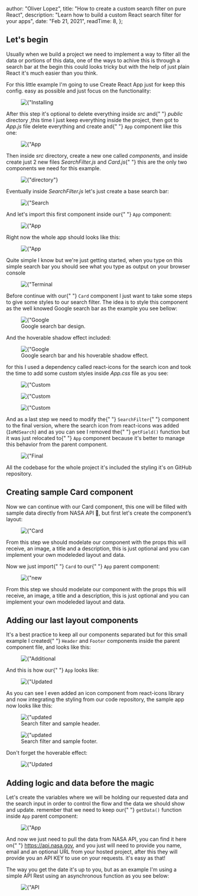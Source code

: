 
  author: "Oliver Lopez",
  title: "How to create a custom search filter on pure React",
  description: "Learn how to build a custom React search filter for your apps",
  date: "Feb 21, 2021",
  readTime: 8,
};


<h2 className="mt-6 text-2xl font-bold">Let's begin</h2>

<p className="break-words text-md text-left leading-relaxed text-gray-700 dark:text-white">
  Usually when we build a project we need to implement a way to filter all the
  data or portions of this data, one of the ways to achive this is through a
  search bar at the begin this could looks tricky but with the help of just
  plain React it's much easier than you think.
</p>

<p className="break-words text-md text-left leading-relaxed text-gray-700 dark:text-white">
  For this little example I'm going to use Create React App just for keep this
  config. easy as possible and just focus on the functionality:
</p>

<figure className="md:px-5 md:mt-4 md:mb-5">
  <Image
    src={"/static/images/blog_img/search-filter-howto/command_1.png"}
    alt={"Installing CRA"}
    layout="responsive"
    width={800}
    height={276}
  />
</figure>

<p className="break-words text-md text-left leading-relaxed text-gray-700 dark:text-white">
  After this step it's optional to delete everything inside <i>src</i> and{" "}
  <i>public</i> directory ,this time I just keep everything inside the project,
  then got to <i>App.js</i> file delete everything and create and{" "}
  <code className="bg-gray-200 dark:bg-gray-500 px-1">App</code> component like
  this one:
</p>

<figure className="md:px-5 md:mt-4 md:mb-5">
  <Image
    src={"/static/images/blog_img/search-filter-howto/code_0.png"}
    alt={"App initial"}
    layout="responsive"
    width={700}
    height={550}
  />
</figure>

<p className="break-words text-md text-left leading-relaxed text-gray-700 dark:text-white">
  Then inside <i>src</i> directory, create a new one called <i>components</i>,
  and inside create just 2 new files <i>SearchFilter.js</i> and <i>Card.js</i>{" "}
  this are the only two components we need for this example.
</p>

<figure className="md:px-5 md:mt-4 md:mb-5">
  <Image
    src={"/static/images/blog_img/search-filter-howto/folders.png"}
    alt={"directory"}
    layout="responsive"
    width={25}
    height={20}
  />
</figure>

<p className="break-words text-md text-left leading-relaxed text-gray-700 dark:text-white">
  Eventually inside <i>SearchFilter.js</i> let's just create a base search bar:
</p>

<figure className="md:px-5 md:mt-4 md:mb-5">
  <Image
    src={"/static/images/blog_img/search-filter-howto/code_1.png"}
    alt={"Search Filter base"}
    layout="responsive"
    width={800}
    height={660}
  />
</figure>

<p className="break-words text-md text-left leading-relaxed text-gray-700 dark:text-white">
  And let's import this first component inside our{" "}
  <code className="bg-gray-200 dark:bg-gray-500 px-1">App</code> component:
</p>

<figure className="md:px-5 md:mt-4 md:mb-5">
  <Image
    src={"/static/images/blog_img/search-filter-howto/code_2.png"}
    alt={"App and Filter base"}
    layout="responsive"
    width={800}
    height={660}
  />
</figure>

<p className="break-words text-md text-left leading-relaxed text-gray-700 dark:text-white">
  Right now the whole app should looks like this:
</p>

<figure className="md:px-5 md:mt-4 md:mb-5">
  <Image
    src={"/static/images/blog_img/search-filter-howto/base_input.png"}
    alt={"App and Filter base"}
    layout="responsive"
    width={550}
    height={260}
  />
</figure>

<p className="break-words text-md text-left leading-relaxed text-gray-700 dark:text-white">
  Quite simple I know but we're just getting started, when you type on this
  simple search bar you should see what you type as output on your browser
  console
</p>

<figure className="md:px-5 md:mt-4 md:mb-5">
  <Image
    src={
      "/static/images/blog_img/search-filter-howto/search_bar_base_terminal.png"
    }
    alt={"Terminal output"}
    layout="responsive"
    width={350}
    height={230}
  />
</figure>

<p className="break-words text-md text-left leading-relaxed text-gray-700 dark:text-white">
  Before continue with our{" "}
  <code className="bg-gray-200 dark:bg-gray-500 px-1">Card</code> component I
  just want to take some steps to give some styles to our search filter. The
  idea is to style this component as the well knowed Google search bar as the
  example you see bellow:
</p>

<figure className="md:px-5 md:mt-4 md:mb-5">
  <Image
    src={"/static/images/blog_img/search-filter-howto/google_ex_1.png"}
    alt={"Google search bar"}
    layout="responsive"
    width={450}
    height={150}
  />
  <figcaption className="text-center text-gray-400 dark:text-gray-300 text-xs pt-2">
    Google search bar design.
  </figcaption>
</figure>

<p className="break-words text-md text-left leading-relaxed text-gray-700 dark:text-white">
  And the hoverable shadow effect included:
</p>

<figure className="md:px-5 md:mt-4 md:mb-5">
  <Image
    src={"/static/images/blog_img/search-filter-howto/google_ex_2.png"}
    alt={"Google search bar on hover"}
    layout="responsive"
    width={680}
    height={150}
  />
  <figcaption className="text-center text-gray-400 dark:text-gray-300 text-xs pt-2">
    Google search bar and his hoverable shadow effect.
  </figcaption>
</figure>

<p className="break-words text-md text-left leading-relaxed text-gray-700 dark:text-white">
  for this I used a dependency called react-icons for the search icon and took
  the time to add some custom styles inside <i>App.css</i> file as you see:
</p>

<figure className="md:px-5 md:mt-4 md:mb-5">
  <Image
    src={"/static/images/blog_img/search-filter-howto/styling_1.png"}
    alt={"Custom styles"}
    layout="responsive"
    width={350}
    height={230}
  />
</figure>

<figure className="md:px-5 md:mt-4 md:mb-5">
  <Image
    src={"/static/images/blog_img/search-filter-howto/styling_2.png"}
    alt={"Custom styles"}
    layout="responsive"
    width={300}
    height={230}
  />
</figure>

<figure className="md:px-5 md:mt-4 md:mb-5">
  <Image
    src={"/static/images/blog_img/search-filter-howto/styling_3.png"}
    alt={"Custom styles"}
    layout="responsive"
    width={260}
    height={270}
  />
</figure>

<p className="break-words text-md text-left leading-relaxed text-gray-700 dark:text-white">
  And as a last step we need to modify the{" "}
  <code className="bg-gray-200 dark:bg-gray-500 px-1">SearchFilter</code>{" "}
  component to the final version, where the search icon from react-icons was
  added (<code className="bg-gray-200 dark:bg-gray-500 px-1">IoMdSearch</code>)
  and as you can see I removed the{" "}
  <code className="bg-gray-200 dark:bg-gray-500 px-1">getField()</code> function
  but it was just relocated to{" "}
  <code className="bg-gray-200 dark:bg-gray-500 px-1">App</code> component
  because it's better to manage this behavior from the parent component.
</p>

<figure className="md:px-5 md:mt-4 md:mb-5">
  <Image
    src={"/static/images/blog_img/search-filter-howto/code_7.png"}
    alt={"Final SearchFilter"}
    layout="responsive"
    width={260}
    height={270}
  />
</figure>

<p className="break-words text-md text-left leading-relaxed text-gray-700 dark:text-white">
  All the codebase for the whole project it's included the styling it's on
  GitHub repository.
</p>

<h2 className="mt-6 text-2xl font-bold">Creating sample Card component</h2>

<p className="break-words text-md text-left leading-relaxed text-gray-700 dark:text-white">
  Now we can continue with our Card component, this one will be filled with
  sample data directly from NASA API 🚀, but first let's create the component’s
  layout:
</p>

<figure className="md:px-5 md:mt-4 md:mb-5">
  <Image
    src={"/static/images/blog_img/search-filter-howto/code_3.png"}
    alt={"Card component"}
    layout="responsive"
    width={360}
    height={270}
  />
</figure>

<p className="break-words text-md text-left leading-relaxed text-gray-700 dark:text-white">
  From this step we should modelate our component with the props this will
  receive, an image, a title and a description, this is just optional and you
  can implement your own modeleded layout and data.
</p>

<p className="break-words text-md text-left leading-relaxed text-gray-700 dark:text-white">
  Now we just import{" "}
  <code className="bg-gray-200 dark:bg-gray-500 px-1">Card</code> to our{" "}
  <code className="bg-gray-200 dark:bg-gray-500 px-1">App</code> parent
  component:
</p>

<figure className="md:px-5 md:mt-4 md:mb-5">
  <Image
    src={"/static/images/blog_img/search-filter-howto/code_4.png"}
    alt={"new imports"}
    layout="responsive"
    width={330}
    height={130}
  />
</figure>

<p className="break-words text-md text-left leading-relaxed text-gray-700 dark:text-white">
  From this step we should modelate our component with the props this will
  receive, an image, a title and a description, this is just optional and you
  can implement your own modeleded layout and data.
</p>

<h2 className="mt-6 text-2xl font-bold">Adding our last layout components</h2>

<p className="break-words text-md text-left leading-relaxed text-gray-700 dark:text-white">
  It's a best practice to keep all our components separated but for this small
  example I created{" "}
  <code className="bg-gray-200 dark:bg-gray-500 px-1">Header</code> and
  <code className="bg-gray-200 dark:bg-gray-500 px-1">Footer</code> components inside
  the parent component file, and looks like this:
</p>

<figure className="md:px-5 md:mt-4 md:mb-5">
  <Image
    src={"/static/images/blog_img/search-filter-howto/code_5.png"}
    alt={"Additional layout"}
    layout="responsive"
    width={320}
    height={200}
  />
</figure>

<p className="break-words text-md text-left leading-relaxed text-gray-700 dark:text-white">
  And this is how our{" "}
  <code className="bg-gray-200 dark:bg-gray-500 px-1">App</code> looks like:
</p>

<figure className="md:px-5 md:mt-4 md:mb-5">
  <Image
    src={"/static/images/blog_img/search-filter-howto/code_6.png"}
    alt={"Updated App component"}
    layout="responsive"
    width={320}
    height={200}
  />
</figure>

<p className="break-words text-md text-left leading-relaxed text-gray-700 dark:text-white">
  As you can see I even added an icon component from react-icons library and now
  integrating the styling from our code repository, the sample app now looks
  like this:
</p>

<figure className="md:px-5 md:mt-4 md:mb-5">
  <Image
    src={"/static/images/blog_img/search-filter-howto/sample_layout_2.png"}
    alt={"updated UI"}
    layout="responsive"
    width={320}
    height={70}
  />
  <figcaption className="text-center text-gray-400 dark:text-gray-300 text-xs pt-2">
    Search filter and sample header.
  </figcaption>
</figure>

<figure className="md:px-5 md:mt-4 md:mb-5">
  <Image
    src={"/static/images/blog_img/search-filter-howto/sample_layout.png"}
    alt={"updated UI"}
    layout="responsive"
    width={300}
    height={120}
  />
  <figcaption className="text-center text-gray-400 dark:text-gray-300 text-xs pt-2">
    Search filter and sample footer.
  </figcaption>
</figure>

<p className="break-words text-md text-left leading-relaxed text-gray-700 dark:text-white">
  Don't forget the hoverable effect:
</p>

<figure className="md:px-5 md:mt-4 md:mb-5">
  <Image
    src={"/static/images/blog_img/search-filter-howto/sample_layout_3.png"}
    alt={"Updated UI"}
    layout="responsive"
    width={330}
    height={70}
  />
</figure>

<h2 className="mt-6 text-2xl font-bold">
  Adding logic and data before the magic
</h2>

<p className="break-words text-md text-left leading-relaxed text-gray-700 dark:text-white">
  Let's create the variables where we will be holding our requested data and the
  search input in order to control the flow and the data we should show and
  update. remember that we need to keep our{" "}
  <code className="bg-gray-200 dark:bg-gray-500 px-1">getData()</code> function
  inside <code className="bg-gray-200 dark:bg-gray-500 px-1">App</code> parent
  component:
</p>

<figure className="md:px-5 md:mt-4 md:mb-5">
  <Image
    src={"/static/images/blog_img/search-filter-howto/code_8.png"}
    alt={"App logic"}
    layout="responsive"
    width={280}
    height={140}
  />
</figure>

<p className="break-words text-md text-left leading-relaxed text-gray-700 dark:text-white">
  And now we just need to pull the data from NASA API, you can find it here on{" "}
  <a href="https://api.nasa.gov">https://api.nasa.gov</a>, and you just will
  need to provide you name, email and an optional URL from your hosted project,
  after this they will provide you an API KEY to use on your requests. it's easy
  as that!
</p>

<p className="break-words text-md text-left leading-relaxed text-gray-700 dark:text-white">
  The way you get the date it's up to you, but as an example I'm using a simple
  API Rest using an asynchronous function as you see below:
</p>

<figure className="md:px-5 md:mt-4 md:mb-5">
  <Image
    src={"/static/images/blog_img/search-filter-howto/code_9.png"}
    alt={"API Request"}
    layout="responsive"
    width={280}
    height={140}
  />
</figure>
